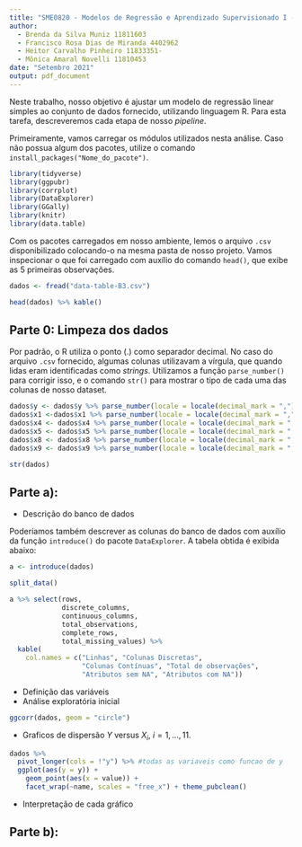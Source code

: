 ```yaml
---
title: "SME0820 - Modelos de Regressão e Aprendizado Supervisionado I - Trabalho I"
author: 
  - Brenda da Silva Muniz 11811603
  - Francisco Rosa Dias de Miranda 4402962
  - Heitor Carvalho Pinheiro 11833351-
  - Mônica Amaral Novelli 11810453
date: "Setembro 2021"
output: pdf_document
---
```



Neste trabalho, nosso objetivo é ajustar um modelo de regressão linear simples ao conjunto de dados fornecido, utilizando linguagem R. Para esta tarefa, descreveremos cada etapa de nosso *pipeline*.

Primeiramente, vamos carregar os módulos utilizados nesta análise. Caso não possua algum dos pacotes, utilize o comando `install_packages("Nome_do_pacote")`.


```r
library(tidyverse)
library(ggpubr)
library(corrplot)
library(DataExplorer)
library(GGally)
library(knitr)
library(data.table)

```

Com os pacotes carregados em nosso ambiente, lemos o arquivo `.csv` disponibilizado colocando-o na mesma pasta de nosso projeto. Vamos inspecionar o que foi carregado com auxílio do comando `head()`, que exibe as 5 primeiras observações.

```r
dados <- fread("data-table-B3.csv")

head(dados) %>% kable()
```

## Parte 0: Limpeza dos dados

Por padrão, o R utiliza o ponto (.) como separador decimal. No caso do arquivo `.csv` fornecido, algumas colunas utilizavam a vírgula, que quando lidas eram identificadas como *strings*. Utilizamos a função `parse_number()` para corrigir isso, e o comando `str()` para mostrar o tipo de cada uma das colunas de nosso dataset.

```r
dados$y <- dados$y %>% parse_number(locale = locale(decimal_mark = ","))
dados$x1 <-dados$x1 %>% parse_number(locale = locale(decimal_mark = ","))
dados$x4 <- dados$x4 %>% parse_number(locale = locale(decimal_mark = ","))
dados$x5 <- dados$x5 %>% parse_number(locale = locale(decimal_mark = ","))
dados$x8 <- dados$x8 %>% parse_number(locale = locale(decimal_mark = ","))
dados$x9 <- dados$x9 %>% parse_number(locale = locale(decimal_mark = ","))

str(dados)
```  

## Parte **a)**: 
  - Descrição do banco de dados
  
Poderíamos também descrever as colunas do banco de dados com auxílio da função `introduce()` do pacote `DataExplorer`. A tabela obtida é exibida abaixo:

```r

a <- introduce(dados)

split_data()

a %>% select(rows,
             discrete_columns, 
             continuous_columns, 
             total_observations, 
             complete_rows, 
             total_missing_values) %>%
  kable(
    col.names = c("Linhas", "Colunas Discretas",
                  "Colunas Contínuas", "Total de observações",
                  "Atributos sem NA", "Atributos com NA"))

```

  

  
  
  
  - Definição das variáveis
  - Análise exploratória inicial
  
    
```r

ggcorr(dados, geom = "circle")

```

  - Graficos de dispersão $Y$ versus $X_i$, $i = 1, ..., 11.$
  
```r

dados %>%
  pivot_longer(cols = !"y") %>% #todas as variaveis como funcao de y
  ggplot(aes(y = y)) +
    geom_point(aes(x = value)) +
    facet_wrap(~name, scales = "free_x") + theme_pubclean()

```
  - Interpretação de cada gráfico
  
## Parte **b)**:



